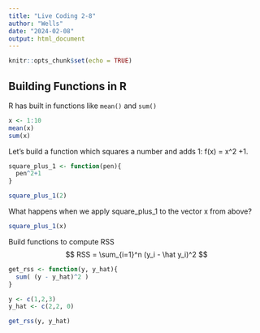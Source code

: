 ```yaml
---
title: "Live Coding 2-8"
author: "Wells"
date: "2024-02-08"
output: html_document
---
```


```r
knitr::opts_chunk$set(echo = TRUE)
```


## Building Functions in R

R has built in functions like `mean()` and `sum()`

```r
x <- 1:10
mean(x)
sum(x)
```

Let's build a function which squares a number and adds 1: f(x) = x^2 +1.

```r
square_plus_1 <- function(pen){
  pen^2+1
}
```

```r
square_plus_1(2)
```

What happens when we apply square_plus_1 to the vector x from above?

```r
square_plus_1(x)
```

Build functions to compute RSS
$$
RSS = \sum_{i=1}^n (y_i - \hat y_i)^2
$$

```r
get_rss <- function(y, y_hat){
  sum( (y - y_hat)^2 ) 
}
```



```r
y <- c(1,2,3)
y_hat <- c(2,2, 0)
```


```r
get_rss(y, y_hat)
```
